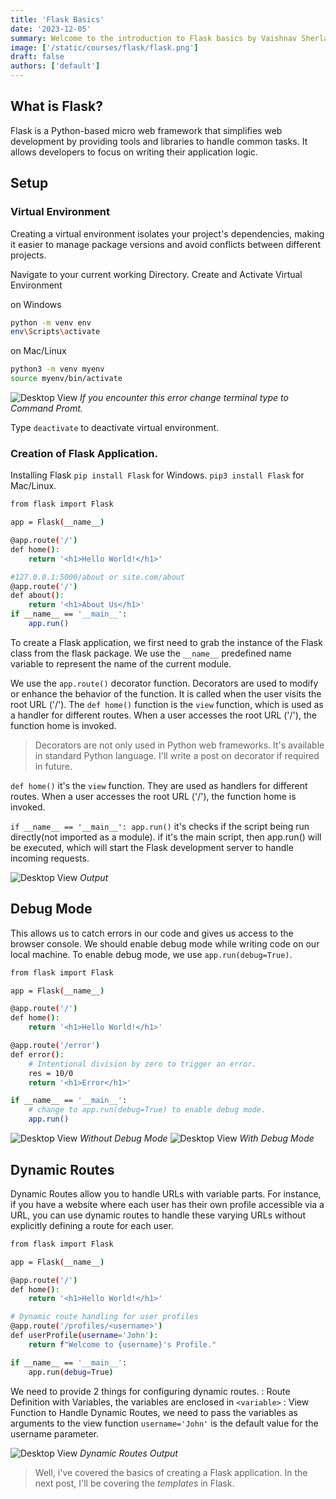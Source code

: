 ```yaml
---
title: 'Flask Basics'
date: '2023-12-05'
summary: Welcome to the introduction to Flask basics by Vaishnav Sherla, covering key concepts like setup, creating a Flask application, and working with dynamic routes. Get started with Flask for web development!
image: ['/static/courses/flask/flask.png']
draft: false
authors: ['default']
---
```


## What is Flask?
Flask is a Python-based micro web framework that simplifies web development by providing tools and libraries to handle common tasks. It allows developers to focus on writing their application logic. 

## Setup
### Virtual Environment
Creating a virtual environment isolates your project's dependencies, making it easier to manage package versions and avoid conflicts between different projects.

Navigate to your current working Directory. Create and Activate Virtual Environment

on Windows
```bash
python -m venv env
env\Scripts\activate
```
on Mac/Linux
```bash
python3 -m venv myenv
source myenv/bin/activate
```

![Desktop View](/static/courses/flask/flaskBasics/PowerShellError.png)
_If you encounter this error change terminal type to Command Promt._

Type `deactivate` to deactivate virtual environment.

### Creation of Flask Application.
Installing Flask
`pip install Flask` for Windows.
`pip3 install Flask` for Mac/Linux.

```bash
from flask import Flask

app = Flask(__name__)

@app.route('/')
def home():
    return '<h1>Hello World!</h1>'

#127.0.0.1:5000/about or site.com/about
@app.route('/')
def about():
    return '<h1>About Us</h1>'
if __name__ == '__main__':
    app.run()
```

To create a Flask application, we first need to grab the instance of the Flask class from the flask package. We use the `__name__` predefined name variable to represent the name of the current module.

We use the `app.route()` decorator function. Decorators are used to modify or enhance the behavior of the function. It is called when the user visits the root URL ('/'). The `def home()` function is the `view` function, which is used as a handler for different routes. When a user accesses the root URL ('/'), the function home is invoked. 

> Decorators are not only used in Python web frameworks. It's available in standard Python language. I'll write a post on decorator if required in future.


`def home()` it's the `view` function. They are used as handlers for different routes. When a user accesses the root URL ('/'), the function home is invoked.

`if __name__ == '__main__': app.run()` it's checks if the script being run directly(not imported as a module). if it's the main script, then app.run() will be executed, which will start the Flask development server to handle incoming requests.

![Desktop View](/static/courses/flask/flaskBasics/01Output.png)
_Output_

## Debug Mode
This allows us to catch errors in our code and gives us access to the browser console. We should enable debug mode while writing code on our local machine.
To enable debug mode, we use `app.run(debug=True)`.

```bash
from flask import Flask

app = Flask(__name__)

@app.route('/')
def home():
    return '<h1>Hello World!</h1>'

@app.route('/error')
def error():
    # Intentional division by zero to trigger an error.
    res = 10/0
    return '<h1>Error</h1>'

if __name__ == '__main__':
    # change to app.run(debug=True) to enable debug mode.
    app.run()
```

![Desktop View](/static/courses/flask/flaskBasics/withoutDebugMode.png)
_Without Debug Mode_
![Desktop View](/static/courses/flask/flaskBasics/withDebugMode.png)
_With Debug Mode_

## Dynamic Routes
Dynamic Routes allow you to handle URLs with variable parts. For instance, if you have a website where each user has their own profile accessible via a URL, you can use dynamic routes to handle these varying URLs without explicitly defining a route for each user.

```bash
from flask import Flask

app = Flask(__name__)

@app.route('/')
def home():
    return '<h1>Hello World!</h1>'

# Dynamic route handling for user profiles
@app.route('/profiles/<username>')
def userProfile(username='John'):
    return f"Welcome to {username}'s Profile."

if __name__ == '__main__':
    app.run(debug=True)
```
We need to provide 2 things for configuring dynamic routes.
:   Route Definition with Variables, the variables are enclosed in `<variable>`
:   View Function to Handle Dynamic Routes, we need to pass the variables as arguments to the view function
`username='John'` is the default value for the username parameter.

![Desktop View](/static/courses/flask/flaskBasics/02Output.png)
_Dynamic Routes Output_

> Well, i've covered the basics of creating a Flask application. In the next post, I'll be covering the _templates_ in Flask.